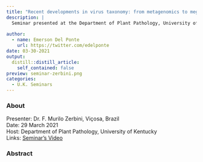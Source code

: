 ```yaml
---
title: "Recent developments in virus taxonomy: from metagenomics to megataxonomy"
description: |
  Seminar presented at the Department of Plant Pathology, University of Kentucky on March 29th 2021, by Prof. Murilo Zerbini from the Departamento de Fitopatologia, Universidade Federal de Viçosa, Viçosa, Brazil. Dr. Zerbini is currently the President of the International Committee on Virus Taxonomy (ICTV). 
  
author:
  - name: Emerson Del Ponte
    url: https://twitter.com/edelponte
date: 03-30-2021
output:
  distill::distill_article:
    self_contained: false
preview: seminar-zerbini.png
categories:
  - U.K. Seminars
---
```



### About

Presenter: Dr. F. Murilo Zerbini, Viçosa, Brazil \
Date: 29 March 2021 \
Host: Department of Plant Pathology, University of Kentucky \
Links: [Seminar's Video](https://www.youtube.com/watch?v=eyMqWP98vic)  

### Abstract

